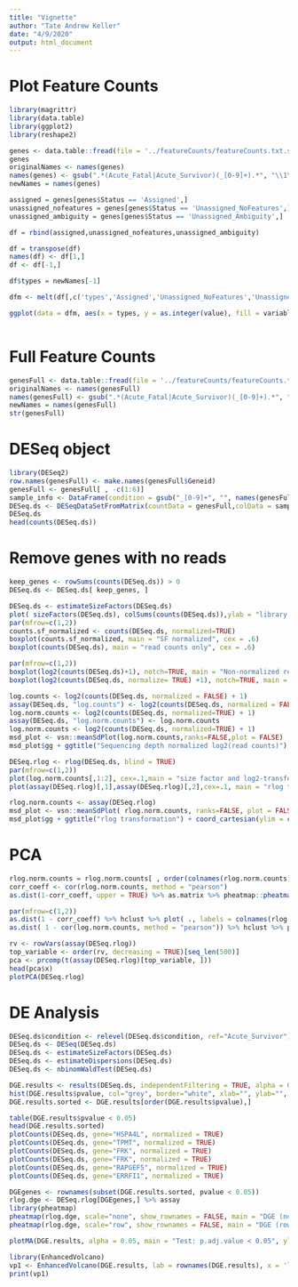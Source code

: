 ```yaml
---
title: "Vignette"
author: "Tate Andrew Keller"
date: "4/9/2020"
output: html_document
---
```


# Plot Feature Counts

```r

library(magrittr)
library(data.table)
library(ggplot2)
library(reshape2)

genes <- data.table::fread(file = '../featureCounts/featureCounts.txt.summary', header = TRUE)%>% as.data.frame
genes
originalNames <- names(genes)
names(genes) <- gsub(".*(Acute_Fatal|Acute_Survivor)(_[0-9]+).*", "\\1\\2", originalNames)
newNames = names(genes)

assigned = genes[genes$Status == 'Assigned',]
unassigned_nofeatures = genes[genes$Status == 'Unassigned_NoFeatures',]
unassigned_ambiguity = genes[genes$Status == 'Unassigned_Ambiguity',]

df = rbind(assigned,unassigned_nofeatures,unassigned_ambiguity)

df = transpose(df)
names(df) <- df[1,]
df <- df[-1,]

df$types = newNames[-1]

dfm <- melt(df[,c('types','Assigned','Unassigned_NoFeatures','Unassigned_Ambiguity')],id.vars = 1)

ggplot(data = dfm, aes(x = types, y = as.integer(value), fill = variable)) + geom_bar(stat='identity', position='dodge')



```

# Full Feature Counts

```r
genesFull <- data.table::fread(file = '../featureCounts/featureCounts.txt', header = TRUE)%>% as.data.frame
originalNames <- names(genesFull)
names(genesFull) <- gsub(".*(Acute_Fatal|Acute_Survivor)(_[0-9]+).*", "\\1\\2", originalNames)
newNames = names(genesFull)
str(genesFull)
```

# DESeq object

```r
library(DESeq2)
row.names(genesFull) <- make.names(genesFull$Geneid)
genesFull <- genesFull[ , -c(1:6)]
sample_info <- DataFrame(condition = gsub("_[0-9]+", "", names(genesFull)),row.names = names(genesFull) )
DESeq.ds <- DESeqDataSetFromMatrix(countData = genesFull,colData = sample_info,design = ~ condition)
DESeq.ds
head(counts(DESeq.ds))
```

# Remove genes with no reads

```r
keep_genes <- rowSums(counts(DESeq.ds)) > 0
DESeq.ds <- DESeq.ds[ keep_genes, ]
```


```r
DESeq.ds <- estimateSizeFactors(DESeq.ds) 
plot( sizeFactors(DESeq.ds), colSums(counts(DESeq.ds)),ylab = "library sizes", xlab = "size factors", cex = .6 )
par(mfrow=c(1,2))
counts.sf_normalized <- counts(DESeq.ds, normalized=TRUE)
boxplot(counts.sf_normalized, main = "SF normalized", cex = .6)
boxplot(counts(DESeq.ds), main = "read counts only", cex = .6)
```

```r
par(mfrow=c(1,2))
boxplot(log2(counts(DESeq.ds)+1), notch=TRUE, main = "Non-normalized read counts", ylab="log2(read counts)", cex = .6)
boxplot(log2(counts(DESeq.ds, normalize= TRUE) +1), notch=TRUE, main = "Size-factor-normalized read counts", ylab="log2(read counts)", cex = .6)
```

```r
log.counts <- log2(counts(DESeq.ds, normalized = FALSE) + 1)
assay(DESeq.ds, "log.counts") <- log2(counts(DESeq.ds, normalized = FALSE) + 1)
log.norm.counts <- log2(counts(DESeq.ds, normalized=TRUE) + 1)
assay(DESeq.ds, "log.norm.counts") <- log.norm.counts
log.norm.counts <- log2(counts(DESeq.ds, normalized=TRUE) + 1)
msd_plot <- vsn::meanSdPlot(log.norm.counts,ranks=FALSE,plot = FALSE)
msd_plot$gg + ggtitle("Sequencing depth normalized log2(read counts)") + ylab("standard deviation")
```


```r
DESeq.rlog <- rlog(DESeq.ds, blind = TRUE)
par(mfrow=c(1,2))
plot(log.norm.counts[,1:2], cex=.1,main = "size factor and log2-transformed")
plot(assay(DESeq.rlog)[,1],assay(DESeq.rlog)[,2],cex=.1, main = "rlog transformed", xlab = colnames(assay(DESeq.rlog[,1])), ylab = colnames(assay(DESeq.rlog[,2])) )
```

```r
rlog.norm.counts <- assay(DESeq.rlog)
msd_plot <- vsn::meanSdPlot( rlog.norm.counts, ranks=FALSE, plot = FALSE)
msd_plot$gg + ggtitle("rlog transformation") + coord_cartesian(ylim = c(0,3))
```

# PCA

```r
rlog.norm.counts = rlog.norm.counts[ , order(colnames(rlog.norm.counts))]
corr_coeff <- cor(rlog.norm.counts, method = "pearson")
as.dist(1-corr_coeff, upper = TRUE) %>% as.matrix %>% pheatmap::pheatmap(., main = "Pearson correlation")
```

```r
par(mfrow=c(1,2))
as.dist(1 - corr_coeff) %>% hclust %>% plot( ., labels = colnames(rlog.norm.counts), main = "rlog transformed read counts")
as.dist( 1 - cor(log.norm.counts, method = "pearson")) %>% hclust %>% plot( ., labels = colnames(log.norm.counts), main = "no rlog")
```


```r
rv <- rowVars(assay(DESeq.rlog))
top_variable <- order(rv, decreasing = TRUE)[seq_len(500)]
pca <- prcomp(t(assay(DESeq.rlog)[top_variable, ]))
head(pca$x)
plotPCA(DESeq.rlog)
```

# DE Analysis

```r
DESeq.ds$condition <- relevel(DESeq.ds$condition, ref="Acute_Survivor")
DESeq.ds <- DESeq(DESeq.ds)
DESeq.ds <- estimateSizeFactors(DESeq.ds)
DESeq.ds <- estimateDispersions(DESeq.ds)
DESeq.ds <- nbinomWaldTest(DESeq.ds)
```

```r
DGE.results <- results(DESeq.ds, independentFiltering = TRUE, alpha = 0.05)
hist(DGE.results$pvalue, col="grey", border="white", xlab="", ylab="", main="frequencies of p-values\n(all genes)", cex = 0.4)
DGE.results.sorted <- DGE.results[order(DGE.results$pvalue),]
```
```r
table(DGE.results$pvalue < 0.05)
head(DGE.results.sorted)
plotCounts(DESeq.ds, gene="HSPA4L", normalized = TRUE)
plotCounts(DESeq.ds, gene="TPMT", normalized = TRUE)
plotCounts(DESeq.ds, gene="FRK", normalized = TRUE)
plotCounts(DESeq.ds, gene="FRK", normalized = TRUE)
plotCounts(DESeq.ds, gene="RAPGEF5", normalized = TRUE)
plotCounts(DESeq.ds, gene="ERRFI1", normalized = TRUE)
```

```r
DGEgenes <- rownames(subset(DGE.results.sorted, pvalue < 0.05))
rlog.dge <- DESeq.rlog[DGEgenes,] %>% assay
library(pheatmap)
pheatmap(rlog.dge, scale="none", show_rownames = FALSE, main = "DGE (no scaling)")
pheatmap(rlog.dge, scale="row", show_rownames = FALSE, main = "DGE (row-based z-score)")
```


```r
plotMA(DGE.results, alpha = 0.05, main = "Test: p.adj.value < 0.05", ylim = c(-4,4))
```

```r
library(EnhancedVolcano)
vp1 <- EnhancedVolcano(DGE.results, lab = rownames(DGE.results), x = 'log2FoldChange', y = 'padj', pCutoff = 0.05, title = "Fatal / Survivor")
print(vp1)
```